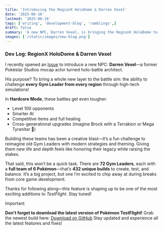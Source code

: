 ```yaml
---
title: 'Introducing the RegionX HoloDome & Darren Vexel'
date: '2025-06-16'
lastmod: '2025-06-16'
tags: ['writing', 'development-blog', 'ramblings',]
draft: false
summary: 'A new NPC, Darren Vexel, is bringing the RegionX HoloDome to TestFlight—a battle simulator where you can challenge Gym Leaders from every region. Hardcore mode features smarter AI, stronger teams, and full-level battles. It's a big project, but one packed with exciting potential.'
images: ['/static/images/new-blog.png']
---
```



### **Dev Log: RegionX HoloDome & Darren Vexel**

I recently opened an [Issue](https://github.com/EmeraldVoid/Pokemon-TestFlight/issues/45) to introduce a new NPC: **Darren Vexel**—a former Pokéstar Studios mocap actor turned holo-battle architect.

His purpose? To bring a whole new layer to the battle sim: the ability to challenge **every Gym Leader from every region** through high-tech simulations!

In **Hardcore Mode**, these battles get even tougher:

* Level 100 opponents
* Smarter AI
* Competitive items and full healing
* Cross-generational upgrades (imagine Brock with a Terrakion or Mega Tyranitar 👀)

Building these teams has been a creative blast—it’s a fun challenge to reimagine old Gym Leaders with modern strategies and theming. Giving them new life and depth feels like honoring their legacy while raising the stakes.

That said, this won’t be a quick task. There are **72 Gym Leaders**, each with a **full team of 6 Pokémon**—that’s **432 unique builds** to create, test, and balance. It’s a big project, but one I’m excited to chip away at during breaks from core game development.

Thanks for following along—this feature is shaping up to be one of the most exciting additions to *TestFlight*. Stay tuned!

> [!IMPORTANT]
> **Don't forget to download the latest version of Pokémon TestFlight!**
> Grab the newest build here: [Download on GitHub](https://github.com/EmeraldVoid/Pokemon-TestFlight/releases)
> Stay updated and experience all the latest features and fixes!

